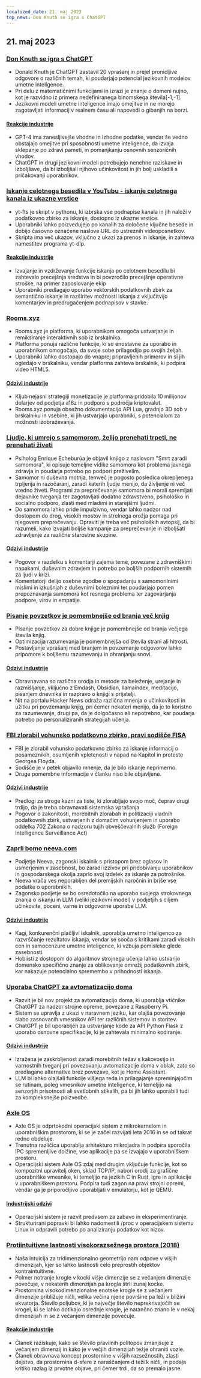 ```yaml
---
localized_date: 21. maj 2023
top_news: Don Knuth se igra s ChatGPT
---
```




## 21. maj 2023

### [Don Knuth se igra s ChatGPT](https://cs.stanford.edu/~knuth/chatGPT20.txt)

- Donald Knuth je ChatGPT zastavil 20 vprašanj in prejel pronicljive odgovore o različnih temah, ki poudarjajo potencial jezikovnih modelov umetne inteligence.
- Pri delu z matematičnimi funkcijami in izrazi je znanje o domeni nujno, kot je razvidno iz primera nedefiniranega binomskega števila[-1,-1].
- Jezikovni modeli umetne inteligence imajo omejitve in ne morejo zagotavljati informacij v realnem času ali napovedi o gibanjih na borzi.

#### [Reakcije industrije](http://news.ycombinator.com/item?id=36012360)

- GPT-4 ima zanesljivejše vhodne in izhodne podatke, vendar še vedno obstajajo omejitve pri sposobnosti umetne inteligence, da izvaja sklepanje po zdravi pameti, in pomanjkanju osnovnih senzoričnih vhodov.
- ChatGPT in drugi jezikovni modeli potrebujejo nenehne raziskave in izboljšave, da bi izboljšali njihovo učinkovitost in jih bolj uskladili s pričakovanji uporabnikov.

### [Iskanje celotnega besedila v YouTubu - iskanje celotnega kanala iz ukazne vrstice](https://github.com/NotJoeMartinez/yt-fts)

- yt-fts je skript v pythonu, ki izbrska vse podnapise kanala in jih naloži v podatkovno zbirko za iskanje, dostopno iz ukazne vrstice.
- Uporabniki lahko poizvedujejo po kanalih za določene ključne besede in dobijo časovno označene naslove URL do ustreznih videoposnetkov.
- Skripta ima več ukazov, vključno z ukazi za prenos in iskanje, in zahteva namestitev programa yt-dlp.

#### [Reakcije industrije](http://news.ycombinator.com/item?id=36009774)

- Izvajanje in vzdrževanje funkcije iskanja po celotnem besedilu bi zahtevalo precejšnja sredstva in bi povzročilo precejšnje operativne stroške, na primer zaposlovanje ekip
- Uporabniki predlagajo uporabo vektorskih podatkovnih zbirk za semantično iskanje in razširitev možnosti iskanja z vključitvijo komentarjev in predrugačenjem podnapisov v stavke.

### [Rooms.xyz](https://rooms.xyz/)

- Rooms.xyz je platforma, ki uporabnikom omogoča ustvarjanje in remiksiranje interaktivnih sob iz brskalnika.
- Platforma ponuja različne funkcije, ki so enostavne za uporabo in uporabnikom omogočajo, da svoje sobe prilagodijo po svojih željah.
- Uporabniki lahko dostopajo do vnaprej pripravljenih primerov in si jih ogledajo v brskalniku, vendar platforma zahteva brskalnik, ki podpira video HTML5.

#### [Odzivi industrije](http://news.ycombinator.com/item?id=36009430)

- Kljub nejasni strategiji monetizacije je platforma pridobila 10 milijonov dolarjev od podjetja a16z in podporo s področja kriptovalut.
- Rooms.xyz ponuja obsežno dokumentacijo API Lua, gradnjo 3D sob v brskalniku in vsebine, ki jih ustvarjajo uporabniki, s potencialom za možnosti izobraževanja.

### [Ljudje, ki umrejo s samomorom, želijo prenehati trpeti, ne prenehati živeti](https://english.elpais.com/science-tech/2023-05-20/psychologist-enrique-echeburua-people-who-die-by-suicide-want-to-stop-suffering-not-to-stop-living.html)

- Psiholog Enrique Echeburúa je objavil knjigo z naslovom "Smrt zaradi samomora", ki opisuje temeljne vidike samomora kot problema javnega zdravja in poudarja potrebo po podpori preživelim.
- Samomor ni duševna motnja, temveč je pogosto posledica okrepljenega trpljenja in razočaranj, zaradi katerih ljudje menijo, da življenje ni več vredno živeti. Programi za preprečevanje samomora bi morali spremljati dejavnike tveganja ter zagotavljati dodatno zdravstveno, psihološko in socialno podporo, zlasti med mladimi in starejšimi ljudmi.
- Do samomora lahko pride impulzivno, vendar lahko nadzor nad dostopom do drog, visokih mostov in strelnega orožja pomaga pri njegovem preprečevanju. Opraviti je treba več psiholoških avtopsij, da bi razumeli, kako izvajati boljše kampanje za preprečevanje in izboljšati zdravljenje za različne starostne skupine.

#### [Odzivi industrije](http://news.ycombinator.com/item?id=36010975)

- Pogovor v razdelku s komentarji zajema teme, povezane z zdravniškimi napakami, duševnim zdravjem in potrebo po boljših podpornih sistemih za ljudi v krizi.
- Komentatorji delijo osebne zgodbe o spopadanju s samomorilnimi mislimi in izkušnjah z duševnimi boleznimi ter poudarjajo pomen prepoznavanja samomora kot resnega problema ter zagovarjanja podpore, virov in empatije.

### [Pisanje povzetkov je pomembnejše od branja več knjig](https://www.andreasfragner.com/writing/writing-summaries)

- Pisanje povzetkov za dobre knjige je pomembnejše od branja večjega števila knjig.
- Optimizacija razumevanja je pomembnejša od števila strani ali hitrosti.
- Postavljanje vprašanj med branjem in povzemanje odgovorov lahko pripomore k boljšemu razumevanju in ohranjanju snovi.

#### [Odzivi industrije](http://news.ycombinator.com/item?id=36011599)

- Obravnavana so različna orodja in metode za beleženje, urejanje in razmišljanje, vključno z Emdash, Obsidian, llamaindex, meditacijo, pisanjem dnevnika in razpravo o knjigi s prijatelji.
- Nit na portalu Hacker News odraža različna mnenja o učinkovitosti in užitku pri povzemanju knjig, pri čemer nekateri menijo, da je to koristno za razumevanje, drugi pa, da je dolgočasno ali nepotrebno, kar poudarja potrebo po personaliziranih strategijah učenja.

### [FBI zlorabil vohunsko podatkovno zbirko, pravi sodišče FISA](https://www.wsj.com/articles/fbi-improperly-searched-spy-database-for-information-on-americans-court-says-2f12bcd)

- FBI je zlorabil vohunsko podatkovno zbirko za iskanje informacij o posameznikih, osumljenih vpletenosti v napad na Kapitol in proteste Georgea Floyda.
- Sodišče je v petek objavilo mnenje, da je bilo iskanje neprimerno.
- Druge pomembne informacije v članku niso bile objavljene.

#### [Odzivi industrije](http://news.ycombinator.com/item?id=36011550)

- Predlogi za stroge kazni za tiste, ki zlorabljajo svojo moč, čeprav drugi trdijo, da je treba obravnavati sistemska vprašanja
- Pogovor o zakonitosti, morebitnih zlorabah in politizaciji vladnih podatkovnih zbirk, ustvarjenih z domačim vohunjenjem in uporabo oddelka 702 Zakona o nadzoru tujih obveščevalnih služb (Foreign Intelligence Surveillance Act)

### [Zaprli bomo neeva.com](https://neeva.com/blog/may-announcement)

- Podjetje Neeva, zagonski iskalnik s pristopom brez oglasov in usmerjenim v zasebnost, bo zaradi izzivov pri pridobivanju uporabnikov in gospodarskega okolja zaprlo svoj izdelek za iskanje za potrošnike.
- Neeva vrača ves neporabljen del premijskih naročnin in briše vse podatke o uporabnikih.
- Zagonsko podjetje se bo osredotočilo na uporabo svojega strokovnega znanja o iskanju in LLM (veliki jezikovni model) v podjetjih s ciljem učinkovite, poceni, varne in odgovorne uporabe LLM.

#### [Odzivi industrije](http://news.ycombinator.com/item?id=36013783)

- Kagi, konkurenčni plačljivi iskalnik, uporablja umetno inteligenco za razvrščanje rezultatov iskanja, vendar se sooča s kritikami zaradi visokih cen in samocenzure umetne inteligence, ki vzbuja pomisleke glede zasebnosti.
- Hobiisti z dostopom do algoritmov strojnega učenja lahko ustvarijo domensko specifično znanje za oblikovanje omrežij podatkovnih zbirk, kar nakazuje potencialno spremembo v prihodnosti iskanja.

### [Uporaba ChatGPT za avtomatizacijo doma](https://www.atomic14.com/2023/05/14/is-this-the-future-of-home-automation.html)

- Razvit je bil nov projekt za avtomatizacijo doma, ki uporablja vtičnike ChatGPT za nadzor strojne opreme, povezane z Raspberry Pi.
- Sistem se upravlja z ukazi v naravnem jeziku, kar olajša povezovanje slabo zasnovanih vmesnikov API ter različnih sistemov in storitev.
- ChatGPT je bil uporabljen za ustvarjanje kode za API Python Flask z uporabo osnovne specifikacije, ki je zahtevala minimalno kodiranje.

#### [Odzivi industrije](http://news.ycombinator.com/item?id=36013571)

- Izražena je zaskrbljenost zaradi morebitnih težav s kakovostjo in varnostnih tveganj pri povezovanju avtomatizacije doma v oblak, zato so predlagane alternative brez povezave, kot je Home Assistant.
- LLM bi lahko olajšali funkcije višjega reda in prilagajanje spreminjajočim se rutinam, poleg vmesnikov umetne inteligence, ki temeljijo na senzorjih prisotnosti ali svetlobnih stikalih, pa bi jih lahko uporabili tudi za kompleksnejše poizvedbe.

### [Axle OS](https://axleos.com/)

- Axle OS je odprtokodni operacijski sistem z mikrokernelom in uporabniškim prostorom, ki se je začel razvijati leta 2016 in se od takrat redno obdeluje.
- Trenutna različica uporablja arhitekturo mikrojadra in podpira sporočila IPC spremenljive dolžine, vse aplikacije pa se izvajajo v uporabniškem prostoru.
- Operacijski sistem Axle OS zdaj med drugim vključuje funkcije, kot so kompozitni upravitelj oken, sklad TCP/IP, nabori orodij za grafične uporabniške vmesnike, ki temeljijo na jezikih C in Rust, igre in aplikacije v uporabniškem prostoru. Podpira tudi zagon na pravi strojni opremi, vendar ga je priporočljivo uporabljati v emulatorju, kot je QEMU.

#### [Industrijski odzivi](http://news.ycombinator.com/item?id=36008526)

- Operacijski sistem je razvit predvsem za zabavo in eksperimentiranje.
- Strukturirani popravki bi lahko nadomestili /proc v operacijskem sistemu Linux in odpravili potrebo po analiziranju podatkov kot nizov.

### [Protiintuitivne lastnosti visokorazsežnega prostora (2018)](https://marckhoury.github.io/blog/counterintuitive-properties-of-high-dimensional-space/)

- Naša intuicija za tridimenzionalno geometrijo nam odpove v višjih dimenzijah, kjer so lahko lastnosti celo preprostih objektov kontraintuitivne.
- Polmer notranje krogle v kocki višje dimenzije se z večanjem dimenzije povečuje, v nekaterih dimenzijah pa krogla štrli zunaj kocke.
- Prostornina visokodimenzionalne enotske krogle se z večanjem dimenzije približuje ničli, velika večina njene površine pa leži v bližini ekvatorja. Število poljubov, ki je največje število neprekrivajočih se krogel, ki se lahko dotikajo osrednje krogle, je natančno znano le v nekaj dimenzijah in se z večanjem dimenzije povečuje.

#### [Reakcije industrije](http://news.ycombinator.com/item?id=36009667)

- Članek raziskuje, kako se število pravilnih politopov zmanjšuje z večanjem dimenzij in kako je v večjih dimenzijah težje ohraniti vozle.
- Članek obravnava koncept prostornine v višjih razsežnostih, zlasti dejstvo, da prostornina d-sfere z naraščanjem d teži k ničli, in podaja kritiko razlag iz prvotne objave, pri čemer trdi, da so premalo jasne.

</Steps>
